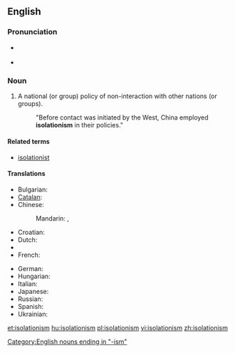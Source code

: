 ==English==
{{wikipedia}}

===Pronunciation===
* {{a|US|Canada}} {{IPA|/ˌaɪsəˈleɪʃəˌnɪzəm/}}
* {{audio|en-ca-synth-isolationism.ogg|audio (Canada)}}

===Noun===
{{en-noun|-}}

# A national (or group) policy of non-interaction with other nations (or groups).
#: "Before contact was initiated by the West, China employed '''isolationism''' in their policies."

====Related terms====
* [[isolationist]]

====Translations====
{{trans-top|A national (or group) policy of non-interaction with other nations (or groups)}}
* Bulgarian: {{t|bg|изолационизъм|m|sc=Cyrl}}
* [[Catalan]]: {{t|ca|aïllacionisme|m}}
* Chinese:
*: Mandarin: {{t|zh|孤立主義|sc=Hani}}, {{t|zh|孤立主义|tr=gūlìzhǔyì|sc=Hani}}
* Croatian: {{t-|hr|izolacionizam|m}}
* Dutch: {{t|nl|isolationisme|n}}
* {{trreq|Finnish}}
* French: {{t+|fr|isolationnisme|m}}
{{trans-mid}}
* German: {{t-|de|Isolationismus|m}}
* Hungarian: {{t-|hu|izolacionizmus}}
* Italian: {{t-|it|isolazionismo|m}}
* Japanese: {{t|ja|孤立主義|tr=こりつしゅぎ, koritsushugi|sc=Jpan}}
* Russian: {{t|ru|изоляционизм|m|tr=izoljacionízm|sc=Cyrl}}
* Spanish: {{t|es|aislacionismo|m}}
* Ukrainian: {{t|uk|ізоляціонізм|m|tr=izoljacionízm|sc=Cyrl}}
{{trans-bottom}}

[[Category:English nouns ending in "-ism"]]

[[et:isolationism]]
[[hu:isolationism]]
[[pl:isolationism]]
[[vi:isolationism]]
[[zh:isolationism]]